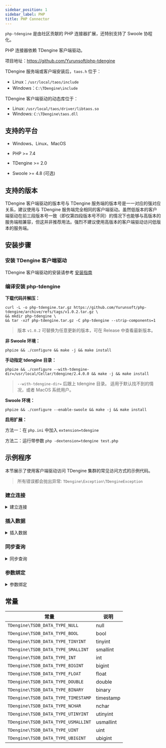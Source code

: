 ```yaml
---
sidebar_position: 1
sidebar_label: PHP
title: PHP Connector
---
```


`php-tdengine` 是由社区贡献的 PHP 连接器扩展，还特别支持了 Swoole 协程化。

PHP 连接器依赖 TDengine 客户端驱动。

项目地址：<https://github.com/Yurunsoft/php-tdengine>

TDengine 服务端或客户端安装后，`taos.h` 位于：

- Linux：`/usr/local/taos/include`
- Windows：`C:\TDengine\include`

TDengine 客户端驱动的动态库位于：

- Linux: `/usr/local/taos/driver/libtaos.so`
- Windows: `C:\TDengine\taos.dll`

## 支持的平台

* Windows、Linux、MacOS

* PHP >= 7.4

* TDengine >= 2.0

* Swoole >= 4.8 (可选)

## 支持的版本

TDengine 客户端驱动的版本号与 TDengine 服务端的版本号是一一对应的强对应关系，建议使用与 TDengine 服务端完全相同的客户端驱动。虽然低版本的客户端驱动在前三段版本号一致（即仅第四段版本号不同）的情况下也能够与高版本的服务端相兼容，但这并非推荐用法。强烈不建议使用高版本的客户端驱动访问低版本的服务端。

## 安装步骤

### 安装 TDengine 客户端驱动

TDengine 客户端驱动的安装请参考 [安装指南](/reference/connector#安装步骤)

### 编译安装 php-tdengine

**下载代码并解压：**

```shell
curl -L -o php-tdengine.tar.gz https://github.com/Yurunsoft/php-tdengine/archive/refs/tags/v1.0.2.tar.gz \
&& mkdir php-tdengine \
&& tar -xzf php-tdengine.tar.gz -C php-tdengine --strip-components=1
```

> 版本 `v1.0.2` 可替换为任意更新的版本，可在 Release 中查看最新版本。

**非 Swoole 环境：**

```shell
phpize && ./configure && make -j && make install
```

**手动指定 tdengine 目录：**

```shell
phpize && ./configure --with-tdengine-dir=/usr/local/Cellar/tdengine/2.4.0.0 && make -j && make install
```

> `--with-tdengine-dir=` 后跟上 tdengine 目录。
> 适用于默认找不到的情况，或者 MacOS 系统用户。

**Swoole 环境：**

```shell
phpize && ./configure --enable-swoole && make -j && make install
```

**启用扩展：**

方法一：在 `php.ini` 中加入 `extension=tdengine`

方法二：运行带参数 `php -dextension=tdengine test.php`

## 示例程序

本节展示了使用客户端驱动访问 TDengine 集群的常见访问方式的示例代码。

> 所有错误都会抛出异常: `TDengine\Exception\TDengineException`

### 建立连接

<details>
<summary>建立连接</summary>

```c
{{#include docs-examples/php/connect.php}}
```

</details>

### 插入数据

<details>
<summary>插入数据</summary>

```c
{{#include docs-examples/php/insert.php}}
```

</details>

### 同步查询

<details>
<summary>同步查询</summary>

```c
{{#include docs-examples/php/query.php}}
```

</details>

### 参数绑定

<details>
<summary>参数绑定</summary>

```c
{{#include docs-examples/php/insert_stmt.php}}
```

</details>

## 常量

| 常量 | 说明 |
| ------------ | ------------ 
| `TDengine\TSDB_DATA_TYPE_NULL` | null |
| `TDengine\TSDB_DATA_TYPE_BOOL` | bool |
| `TDengine\TSDB_DATA_TYPE_TINYINT` | tinyint |
| `TDengine\TSDB_DATA_TYPE_SMALLINT` | smallint |
| `TDengine\TSDB_DATA_TYPE_INT` | int |
| `TDengine\TSDB_DATA_TYPE_BIGINT` | bigint |
| `TDengine\TSDB_DATA_TYPE_FLOAT` | float |
| `TDengine\TSDB_DATA_TYPE_DOUBLE` | double |
| `TDengine\TSDB_DATA_TYPE_BINARY` | binary |
| `TDengine\TSDB_DATA_TYPE_TIMESTAMP` | timestamp |
| `TDengine\TSDB_DATA_TYPE_NCHAR` | nchar |
| `TDengine\TSDB_DATA_TYPE_UTINYINT` | utinyint |
| `TDengine\TSDB_DATA_TYPE_USMALLINT` | usmallint |
| `TDengine\TSDB_DATA_TYPE_UINT` | uint |
| `TDengine\TSDB_DATA_TYPE_UBIGINT` | ubigint |
